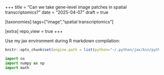 +++
title = "Can we take gene-level image patches in spatial transcriptomics?"
date = "2025-04-07"
draft = true

[taxonomies]
tags=["image","spatial transcriptomics"]

[extra]
repo_view = true
+++

Use my jax environment during R markdown compilation:

```r
knitr::opts_chunk$set(engine.path = list(python="~/.python/jax/bin/python"))
```



```python
import os
import numpy as np
import math



```


